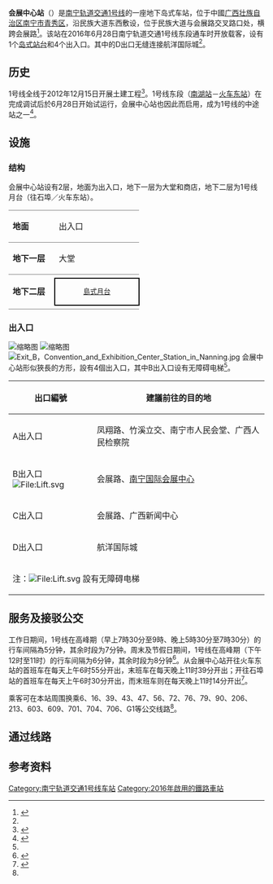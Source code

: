 {{otheruse|会展中心站}}
{{Station Infobox
|Station Name= 会展中心站<br /><small>Camh Veicanj Cunghsinh</small>
|Engname     = <small>Convention & Exhibition Center</small>
|Linecolor1  = #{{南宁轨道交通标志色|1}}
|Image       = 南宁轨道交通会展中心站站台 (1).jpg
|ImageTitle  = 
|Number      = 
|Location    = [[广西壮族自治区|广西壮族自治区]][[南宁市|南宁市]][[青秀区|青秀区]][[民族大道|民族大道]]
|Coord       = {{coord|22|48|55|N|108|22|46|E|type:railway}}
|Line        = [[南宁轨道交通|南宁轨道交通]]{{南宁轨道交通线路名|1}}
|Platform    = 1个[[岛式站台|岛式站台]]
|Exit        = 4个出入口
|Time        = 2016年6月28日
|Time First  = {{南宁轨道交通线路名|1}}<br />往[[南宁东站|火车东站]]方向：06:30<br />往[[南湖站_(南宁)|南湖站]]方向：06:55
|Time Last   = {{南宁轨道交通线路名|1}}<br />往[[南宁东站|火车东站]]方向：23:14<br />往[[南湖站_(南宁)|南湖站]]方向：23:39
}}

'''会展中心站'''（{{lang-za|Camh Veicanj Cunghsinh}}）是[[南宁轨道交通|南宁轨道交通]][[南宁轨道交通1号线|1号线]]的一座地下岛式车站，位于中國[[广西壮族自治区|广西壮族自治区]][[南宁市|南宁市]][[青秀区|青秀区]]，沿民族大道东西敷设，位于民族大道与会展路交叉路口处，横跨会展路<ref name=ngzb>{{cite news|url=http://ngzb.gxnews.com.cn/html/2016-06/28/content_1281535.htm|title=站点地图 出行必备|author=赵劲松|date=2016-06-28|work=南国早报|publisher=广西日报传媒集团|pages=B16|location=南宁|accessdate=2016-07-10|archive-date=2016-08-17|archive-url=https://web.archive.org/web/20160817220941/http://ngzb.gxnews.com.cn/html/2016-06/28/content_1281535.htm|dead-url=yes}}</ref>。该站在2016年6月28日南宁轨道交通1号线东段通车时开放载客，设有1个[[岛式站台|岛式站台]]和4个出入口。其中的D出口无缝连接航洋国际城<ref name=ngzb/>。

== 历史 ==
1号线全线于2012年12月15日开展土建工程<ref name=rmw>{{cite news|url=http://gx.people.com.cn/n2/2016/0628/c179430-28579312-2.html|title=南宁地铁1号线（东段）开通试运营 正式迈入地铁时代|author=王勇|date=2016-06-28|publisher=人民网|location=南宁|accessdate=2016-07-10|archive-date=2016-08-14|archive-url=https://web.archive.org/web/20160814021959/http://gx.people.com.cn/n2/2016/0628/c179430-28579312-2.html|dead-url=no}}</ref>。1号线东段（[[南湖站_(南宁)|南湖站]]－[[南宁东站#地铁车站|火车东站]]）在完成调试后於6月28日开始试运行，会展中心站也因此而启用，成为1号线的中途站之一<ref name="rg">{{cite news|url=http://www.railwaygazette.com/news/news/asia/single-view/view/testing-starts-on-nanning-metro.html|title=Testing starts on Nanning metro|date=2016-01-26|work=Railway Gazette|location=China|accessdate=2016-07-10|archive-date=2016-02-29|archive-url=https://web.archive.org/web/20160229152527/http://www.railwaygazette.com/news/news/asia/single-view/view/testing-starts-on-nanning-metro.html|dead-url=no}}</ref>。

== 设施 ==
=== 结构 ===
会展中心站设有2层，地面为出入口，地下一层为大堂和商店，地下二层为1号线月台（往石埠／火车东站）。

{|cellspacing=0 cellpadding=3
|-
|style="border-top:solid 1px gray;border-bottom:solid 1px gray;" width=75 valign=top|'''地面'''
|style="border-top:solid 1px gray;border-bottom:solid 1px gray;" width=150 valign=top colspan=2|出入口
|-
|style="border-bottom:solid 1px gray;" valign=top|'''地下一层'''
|style="border-bottom:solid 1px gray;" valign=top|大堂
|style="border-bottom:solid 1px gray;" valign=top|客服中心、商店、自助服務
|-
|style="border-bottom:solid 1px gray;" rowspan=3 valign=top|'''地下二层'''
|style="border-bottom:solid 1px gray;"|{{arrow|L}}
|style="border-bottom:solid 1px gray;"|{{南宁轨道交通线路名|1|c}}列車往[[石埠站|石埠]]方向
|-
|style="border:solid 2px black;font-size:smaller;text-align:center;" colspan=2|[[島式月台|島式月台]]
|-
|style="border-bottom:solid 1px gray;"|
|style="border-bottom:solid 1px gray;"|{{南宁轨道交通线路名|1|c}}列車往[[南宁东站#地铁车站|火车东站]]方向 {{arrow|R}}
|}

=== 出入口 ===
[[File:南宁轨道交通会展中心站A出口.jpg|缩略图]]
[[File:南宁轨道交通会展中心站D出口.jpg|缩略图]]
[[File:Exit_B，Convention_and_Exhibition_Center_Station_in_Nanning.jpg|thumb]]
会展中心站形似狹長的方形，設有4個出入口，其中B出入口设有无障碍电梯<ref name=ngzb/>。

{| class="wikitable"
! width=150 | 出口編號 !! 建議前往的目的地
|-
| A出入口 || 凤翔路、竹溪立交、南宁市人民会堂、广西人民检察院
|-
| B出入口 [[File:Lift.svg|File:Lift.svg]]||会展路、[[南宁国际会展中心|南宁国际会展中心]]
|-
| C出入口 || 会展路、广西新闻中心
|-
| D出入口 || 航洋国际城
|-
| bgcolor="#EEEEEE" colspan=3 | 注：[[File:Lift.svg|File:Lift.svg]] 設有无障碍电梯
|}

== 服务及接驳公交 ==
工作日期间，1号线在高峰期（早上7時30分至9時、晚上5時30分至7時30分）的行车间隔為5分钟，其余时段为7分钟。周末及节假日期间，1号线在高峰期（下午12时至11时）的行车间隔为6分钟，其余时段为8分钟<ref>{{cite news|url=http://www.gxnews.com.cn/staticpages/20181101/newgx5bdab6c4-17770364.shtml|title=11月1日起 南宁地铁运营时间延长至23时|author1=廖志荣|author2=冼妍杏|date=2018-11-01|work=广西新闻网|publisher=广西日报传媒集团|accessdate=2018-12-01|location=南宁|archive-url=https://web.archive.org/web/20181201181045/http://www.gxnews.com.cn/staticpages/20181101/newgx5bdab6c4-17770364.shtml|archive-date=2018-12-01|dead-url=yes}}</ref>。从会展中心站开往火车东站的首班车在每天上午6时55分开出，末班车在每天晚上11时39分开出；开往石埠站的首班车在每天上午6时30分开出，而末班车则在每天晚上11时14分开出<ref>{{cite web|url=http://nngdjt.com/html/service1b/|title=首末班车时刻表|publisher=南宁轨道交通集团有限责任公司|accessdate=2016-07-11|archive-date=2017-06-20|archive-url=https://web.archive.org/web/20170620194427/http://www.nngdjt.com/html/service1b/|dead-url=no}}</ref>。

乘客可在本站周围换乘6、16、39、43、47、56、72、76、79、90、206、213、603、609、701、704、706、G1等公交线路<ref name=ngzb/>。

== 通过线路 ==
{{s-rail-start}}
{{s-rail|title=南宁轨道交通}}
{{s-line new|system=NanningRT|line=1|previous=金湖广场|next=万象城|type=P1}}
{{s-end}}

== 参考资料 ==
{{reflist}}

{{南宁轨道交通1号线车站}}

[[Category:南宁轨道交通1号线车站|Category:南宁轨道交通1号线车站]]
[[Category:2016年啟用的鐵路車站|Category:2016年啟用的鐵路車站]]